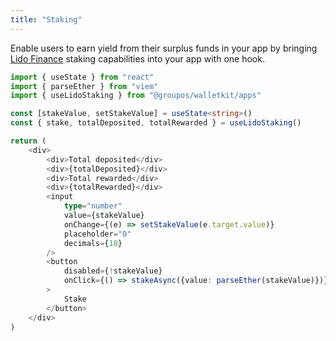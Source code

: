 ```yaml
---
title: "Staking"
---
```


Enable users to earn yield from their surplus funds in your app by bringing [Lido Finance](https://lido.fi/) staking capabilities into your app with one hook.

```typescript
import { useState } from "react"
import { parseEther } from "viem"
import { useLidoStaking } from "@groupos/walletkit/apps"

const [stakeValue, setStakeValue] = useState<string>()
const { stake, totalDeposited, totalRewarded } = useLidoStaking()

return (
    <div>
        <div>Total deposited</div>
        <div>{totalDeposited}</div>
        <div>Total rewarded</div>
        <div>{totalRewarded}</div>
        <input
            type="number"
            value={stakeValue}
            onChange={(e) => setStakeValue(e.target.value)}
            placeholder="0"
            decimals={18}
        />
        <button 
            disabled={!stakeValue}
            onClick={() => stakeAsync({value: parseEther(stakeValue)})}
        >
            Stake
        </button>
    </div>
)
```

